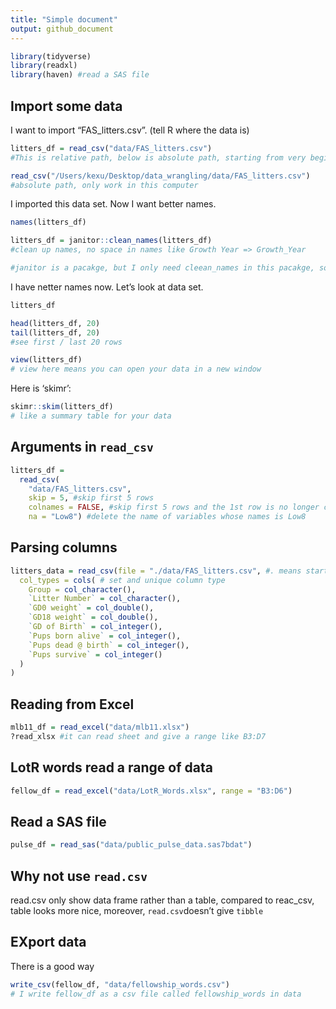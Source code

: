 ```yaml
---
title: "Simple document"
output: github_document
---
```


```r
library(tidyverse)
library(readxl)
library(haven) #read a SAS file
```

## Import some data

I want to import "FAS_litters.csv". (tell R where the data is)

```r
litters_df = read_csv("data/FAS_litters.csv")
#This is relative path, below is absolute path, starting from very beginning
```

```r
read_csv("/Users/kexu/Desktop/data_wrangling/data/FAS_litters.csv")
#absolute path, only work in this computer
```

I imported this data set. Now I want better names.

```r
names(litters_df)

litters_df = janitor::clean_names(litters_df)
#clean up names, no space in names like Growth Year => Growth_Year

#janitor is a pacakge, but I only need cleean_names in this pacakge, so I do not need to library it, just type the code above
```

I have netter names now. Let's look at data set.

```r
litters_df

head(litters_df, 20)
tail(litters_df, 20)
#see first / last 20 rows
```

```r
view(litters_df)
# view here means you can open your data in a new window
```

Here is 'skimr':
```r
skimr::skim(litters_df)
# like a summary table for your data
```

## Arguments in `read_csv`

```r
litters_df = 
  read_csv(
    "data/FAS_litters.csv",
    skip = 5, #skip first 5 rows
    colnames = FALSE, #skip first 5 rows and the 1st row is no longer column names in new data set
    na = "Low8") #delete the name of variables whose names is Low8
```


## Parsing columns

```r
litters_data = read_csv(file = "./data/FAS_litters.csv", #. means starting from here
  col_types = cols( # set and unique column type
    Group = col_character(),
    `Litter Number` = col_character(),
    `GD0 weight` = col_double(),
    `GD18 weight` = col_double(),
    `GD of Birth` = col_integer(),
    `Pups born alive` = col_integer(),
    `Pups dead @ birth` = col_integer(),
    `Pups survive` = col_integer()
  )
)
```


## Reading from Excel
```r
mlb11_df = read_excel("data/mlb11.xlsx")
?read_xlsx #it can read sheet and give a range like B3:D7
```


## LotR words read a range of data
```r
fellow_df = read_excel("data/LotR_Words.xlsx", range = "B3:D6")
```


## Read a SAS file

```r
pulse_df = read_sas("data/public_pulse_data.sas7bdat")
```


## Why not use `read.csv`

read.csv only show data frame rather than a table, compared to reac_csv, table looks more nice, moreover, `read.csv`doesn't give `tibble`

## EXport data

There is a good way
```r
write_csv(fellow_df, "data/fellowship_words.csv")
# I write fellow_df as a csv file called fellowship_words in data
```






